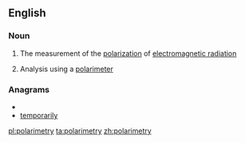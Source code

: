 ==English==

===Noun===
{{en-noun|-}}

#{{physics}} The measurement of the [[polarization]] of [[electromagnetic radiation]]
#{{chemistry}} Analysis using a [[polarimeter]]

===Anagrams===
* {{alphagram|aeilmoprrty}}
* [[temporarily#English|temporarily]]

[[pl:polarimetry]]
[[ta:polarimetry]]
[[zh:polarimetry]]